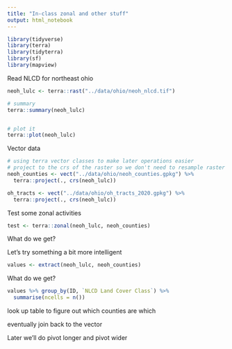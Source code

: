 ```yaml
---
title: "In-class zonal and other stuff"
output: html_notebook
---
```


```r
library(tidyverse)
library(terra)
library(tidyterra)
library(sf)
library(mapview)

```

Read NLCD for northeast ohio

```r

neoh_lulc <- terra::rast("../data/ohio/neoh_nlcd.tif")

# summary
terra::summary(neoh_lulc)


# plot it
terra::plot(neoh_lulc)

```
Vector data
```r
# using terra vector classes to make later operations easier
# project to the crs of the raster so we don't need to resample raster (which takes forever)
neoh_counties <- vect("../data/ohio/neoh_counties.gpkg") %>%
  terra::project(., crs(neoh_lulc))

oh_tracts <- vect("../data/ohio/oh_tracts_2020.gpkg") %>%
  terra::project(., crs(neoh_lulc))

```


Test some zonal activities
```r

test <- terra::zonal(neoh_lulc, neoh_counties)


```

What do we get?

Let's try something a bit more intelligent
```r
values <- extract(neoh_lulc, neoh_counties)
```

What do we get?

```r
values %>% group_by(ID, `NLCD Land Cover Class`) %>%
  summarise(ncells = n())
```



look up table to figure out which counties are which

eventually join back to the vector




Later we'll do pivot longer and pivot wider